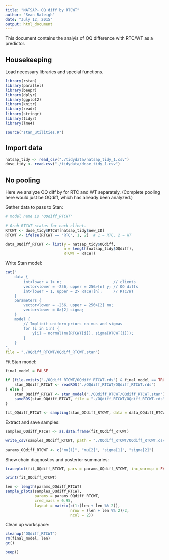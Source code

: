 ```yaml
---
title: "NATSAP- OQ diff by RTCWT"
author: "Sean Raleigh"
date: "July 12, 2015"
output: html_document
---
```


This document contains the analyis of OQ difference with RTC/WT as a predictor.

## Housekeeping

Load necessary libraries and special functions.

```r
library(rstan)
library(parallel)
library(beepr)
library(dplyr)
library(ggplot2)
library(knitr)
library(readr)
library(stringr)
library(tidyr)
library(lme4)
```

```r
source("stan_utilities.R")
```

## Import data

```r
natsap_tidy <- read_csv("./tidydata/natsap_tidy_1.csv")
dose_tidy <- read.csv("./tidydata/dose_tidy_1.csv")
```


## No pooling

Here we analyze OQ diff by for RTC and WT separately. (Complete pooling here would just be OQdiff, which has already been analyzed.)

Gather data to pass to Stan:

```r
# model name is 'OQdiff_RTCWT'

# Grab RTCWT status for each client.
RTCWT <- dose_tidy$RTCWT[natsap_tidy$new_ID]
RTCWT <- ifelse(RTCWT == "RTC", 1, 2)  # 1 = RTC, 2 = WT

data_OQdiff_RTCWT <- list(y = natsap_tidy$OQdiff,
                          n = length(natsap_tidy$OQdiff),
                          RTCWT = RTCWT)
```

Write Stan model:

```r
cat("
    data {
        int<lower = 1> n;                       // clients
        vector<lower = -256, upper = 256>[n] y; // OQ diffs
        int<lower = 1, upper = 2> RTCWT[n];     // RTC/WT
    }
    parameters {
        vector<lower = -256, upper = 256>[2] mu;
        vector<lower = 0>[2] sigma;
    }
    model {
        // Implicit uniform priors on mus and sigmas
        for (i in 1:n) {
            y[i] ~ normal(mu[RTCWT[i]], sigma[RTCWT[i]]);
        }
    }
",
file = "./OQdiff_RTCWT/OQdiff_RTCWT.stan")
```

Fit Stan model:

```r
final_model = FALSE

if (file.exists("./OQdiff_RTCWT/OQdiff_RTCWT.rds") & final_model == TRUE) {
    stan_OQdiff_RTCWT <- readRDS("./OQdiff_RTCWT/OQdiff_RTCWT.rds")
} else {
    stan_OQdiff_RTCWT <- stan_model("./OQdiff_RTCWT/OQdiff_RTCWT.stan")
    saveRDS(stan_OQdiff_RTCWT, file = "./OQdiff_RTCWT/OQdiff_RTCWT.rds")
}

fit_OQdiff_RTCWT <- sampling(stan_OQdiff_RTCWT, data = data_OQdiff_RTCWT)
```

Extract and save samples:

```r
samples_OQdiff_RTCWT <- as.data.frame(fit_OQdiff_RTCWT)

write_csv(samples_OQdiff_RTCWT, path = "./OQdiff_RTCWT/OQdiff_RTCWT.csv")

params_OQdiff_RTCWT <- c("mu[1]", "mu[2]", "sigma[1]", "sigma[2]")
```

Show chain diagnostics and posterior summaries:

```r
traceplot(fit_OQdiff_RTCWT, pars = params_OQdiff_RTCWT, inc_warmup = FALSE)

print(fit_OQdiff_RTCWT)

len <- length(params_OQdiff_RTCWT)
sample_plots(samples_OQdiff_RTCWT,
             params = params_OQdiff_RTCWT,
             cred_mass = 0.95,
             layout = matrix(c(1:(len + len %% 2)),
                             nrow = (len + len %% 2)/2,
                             ncol = 2))
```

Clean up workspace:

```r
cleanup("OQdiff_RTCWT")
rm(final_model, len)
gc()
```

```r
beep()
```
